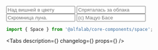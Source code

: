 



<Meta
    title='Компоненты/Space'
    component={Space}
/>

<!-- Canvas -->

<Story name='Space'>
    <Space
        align="start"
        direction={select('direction', DIRECTIONS, 'horizontal')}
        size={select('size', SIZES, 'm')}
        align={select('align', ALIGNES, 'start')}
        wrap={boolean('wrap')}
        divider={text('divider')}
        fullWidth={boolean('fullWidth')}
        dataTestId={text('dataTestId', 'testIdSpace')}
    >
        <Input placeholder='Над вишней в цвету' />
        <Input placeholder='Спряталась за облака' />
        <Input placeholder='Скромница луна.' />
        <Input placeholder='(с) Мацуо Басе' />
    </Space>
</Story>

<!-- Docs -->

<ComponentHeader
    name='Space'
    version={version}
    package='@alfalab/core-components/space'
/>

```jsx
import { Space } from '@alfalab/core-components/space';
```

<Tabs
    description={<Description />}
    changelog={<Changelog />}
    props={<Props of={SpaceTS} />}
/>
